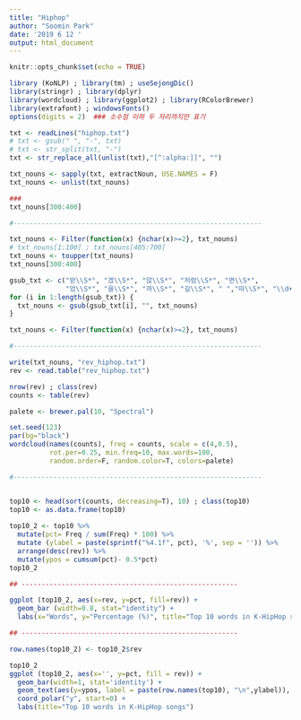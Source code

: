 ```yaml
---
title: "Hiphop"
author: "Soomin Park"
date: '2019 6 12 '
output: html_document
---
```


```r
knitr::opts_chunk$set(echo = TRUE)
```
```r



library (KoNLP) ; library(tm) ; useSejongDic()
library(stringr) ; library(dplyr)
library(wordcloud) ; library(ggplot2) ; library(RColorBrewer)
library(extrafont) ; windowsFonts()
options(digits = 2)  ### 소수점 이하 두 자리까지만 표기

txt <- readLines("hiphop.txt")
# txt <- gsub(" ", "-", txt)
# txt <- str_split(txt, "-")
txt <- str_replace_all(unlist(txt),"[^:alpha:]]", "")

txt_nouns <- sapply(txt, extractNoun, USE.NAMES = F) 
txt_nouns <- unlist(txt_nouns) 

###
txt_nouns[300:400]

#--------------------------------------------------------------

txt_nouns <- Filter(function(x) {nchar(x)>=2}, txt_nouns)
# txt_nouns[1:100] ; txt_nouns[405:700]
txt_nouns <- toupper(txt_nouns)
txt_nouns[300:400]

gsub_txt <- c("받\\S*", "겠\\S*", "않\\S*", "처럼\\S*", "면\\S*", 
              "었\\S*", "을\\S*", "까\\S*", "길\\S*", " ","따\\S*", "\\d+","[:punct:]",'[ㄱ-ㅎ]',"(ㅜ|ㅠ)") 
for (i in 1:length(gsub_txt)) {
  txt_nouns <- gsub(gsub_txt[i], "", txt_nouns)
} 

txt_nouns <- Filter(function(x) {nchar(x)>=2}, txt_nouns)

#--------------------------------------------------------------

write(txt_nouns, "rev_hiphop.txt")
rev <- read.table("rev_hiphop.txt")

nrow(rev) ; class(rev)
counts <- table(rev)

palete <- brewer.pal(10, "Spectral")

set.seed(123)
par(bg="black")
wordcloud(names(counts), freq = counts, scale = c(4,0.5),
          rot.per=0.25, min.freq=10, max.words=100, 
          random.order=F, random.color=T, colors=palete)

#--------------------------------------------------------------


top10 <- head(sort(counts, decreasing=T), 10) ; class(top10)
top10 <- as.data.frame(top10)
 
top10_2 <- top10 %>%
  mutate(pct= Freq / sum(Freq) * 100) %>%
  mutate (ylabel = paste(sprintf("%4.1f", pct), '%', sep = '')) %>%
  arrange(desc(rev)) %>%
  mutate(ypos = cumsum(pct)- 0.5*pct)
top10_2

## ------------------------------------------------------

ggplot (top10_2, aes(x=rev, y=pct, fill=rev)) + 
  geom_bar (width=0.8, stat="identity") +
  labs(x="Words", y="Percentage (%)", title="Top 10 words in K-HipHop songs")

## ------------------------------------------------------

row.names(top10_2) <- top10_2$rev

top10_2
ggplot (top10_2, aes(x='', y=pct, fill = rev)) + 
  geom_bar(width=1, stat='identity') +
  geom_text(aes(y=ypos, label = paste(row.names(top10), "\n",ylabel)), color='white') +
  coord_polar("y", start=0) +
  labs(title="Top 10 words in K-HipHop songs")


```

